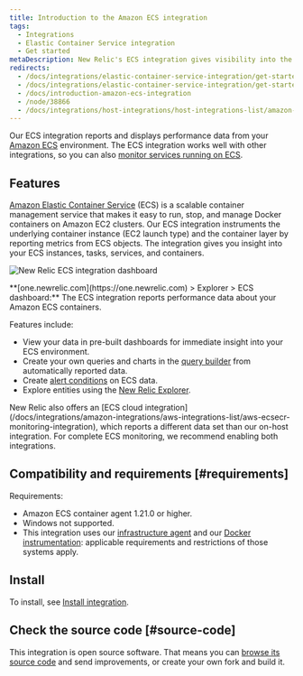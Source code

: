 ```yaml
---
title: Introduction to the Amazon ECS integration
tags:
  - Integrations
  - Elastic Container Service integration
  - Get started
metaDescription: New Relic's ECS integration gives visibility into the performance of your Amazon ECS environment.
redirects:
  - /docs/integrations/elastic-container-service-integration/get-started/introduction-amazon-ecs-integration
  - /docs/integrations/elastic-container-service-integration/get-started/about-elastic-container-service-integration
  - /docs/introduction-amazon-ecs-integration
  - /node/38866
  - /docs/integrations/host-integrations/host-integrations-list/amazon-ecs
---
```


Our ECS integration reports and displays performance data from your [Amazon ECS](https://docs.aws.amazon.com/ecs/index.html) environment. The ECS integration works well with other integrations, so you can also [monitor services running on ECS](/docs/integrations/host-integrations/host-integrations-list/monitor-services-running-amazon-ecs).

## Features

[Amazon Elastic Container Service](https://docs.aws.amazon.com/ecs/index.html) (ECS) is a scalable container management service that makes it easy to run, stop, and manage Docker containers on Amazon EC2 clusters. Our ECS integration instruments the underlying container instance (EC2 launch type) and the container layer by reporting metrics from ECS objects. The integration gives you insight into your ECS instances, tasks, services, and containers.

![New Relic ECS integration dashboard](src/images/new-relic-ecs-integration-dashboards_0.png 'new-relic-ecs-integration-dashboards.png')

<figcaption>
  **[one.newrelic.com](https://one.newrelic.com) > Explorer > ECS dashboard:**
  The ECS integration reports performance data about your Amazon ECS containers.
</figcaption>

Features include:

- View your data in pre-built dashboards for immediate insight into your ECS environment.
- Create your own queries and charts in the [query builder](/docs/chart-builder/use-chart-builder/get-started/introduction-chart-builder) from automatically reported data.
- Create [alert conditions](/docs/ecs-integration-recommended-alert-conditions) on ECS data.
- Explore entities using the [New Relic Explorer](/docs/new-relic-one/use-new-relic-one/ui-data/new-relic-one-entity-explorer-view-performance-across-apps-services-hosts).

<Callout variant="important">
  New Relic also offers an [ECS cloud
  integration](/docs/integrations/amazon-integrations/aws-integrations-list/aws-ecsecr-monitoring-integration),
  which reports a different data set than our on-host integration. For complete
  ECS monitoring, we recommend enabling both integrations.
</Callout>

## Compatibility and requirements [#requirements]

Requirements:

- Amazon ECS container agent 1.21.0 or higher.
- Windows not supported.
- This integration uses our [infrastructure agent](/docs/infrastructure/new-relic-infrastructure/getting-started/compatibility-requirements-new-relic-infrastructure) and our [Docker instrumentation](/docs/infrastructure/install-configure-manage-infrastructure/docker-installation/docker-instrumentation-infrastructure): applicable requirements and restrictions of those systems apply.

## Install

To install, see [Install integration](/docs/install-ecs-integration).

## Check the source code [#source-code]

This integration is open source software. That means you can [browse its source code](https://github.com/newrelic/nri-ecs 'Link opens in a new window.') and send improvements, or create your own fork and build it.
